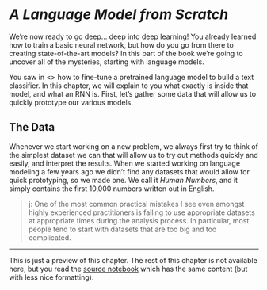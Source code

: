 # *A Language Model from Scratch*  {#sec-nlp-dive}

We're now ready to go deep... deep into deep learning! You already learned how to train a basic neural network, but how do you go from there to creating state-of-the-art models? In this part of the book we're going to uncover all of the mysteries, starting with language models.

You saw in <<chapter_nlp>> how to fine-tune a pretrained language model to build a text classifier. In this chapter, we will explain to you what exactly is inside that model, and what an RNN is. First, let's gather some data that will allow us to quickly prototype our various models. 

## The Data

Whenever we start working on a new problem, we always first try to think of the simplest dataset we can that will allow us to try out methods quickly and easily, and interpret the results. When we started working on language modeling a few years ago we didn't find any datasets that would allow for quick prototyping, so we made one. We call it *Human Numbers*, and it simply contains the first 10,000 numbers written out in English.

> j: One of the most common practical mistakes I see even amongst highly experienced practitioners is failing to use appropriate datasets at appropriate times during the analysis process. In particular, most people tend to start with datasets that are too big and too complicated.

---

This is just a preview of this chapter. The rest of this chapter is not available here, but you read the [source notebook](https://github.com/fastai/fastbook/) which has the same content (but with less nice formatting).

